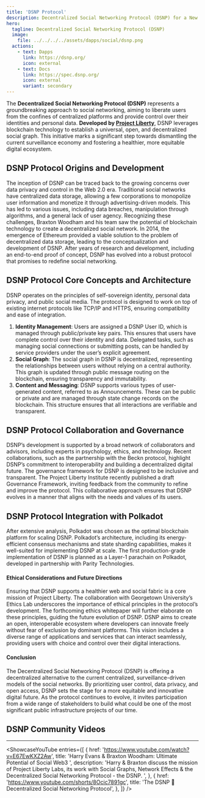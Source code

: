 ```yaml
---
title: 'DSNP Protocol'
description: Decentralized Social Networking Protocol (DSNP) for a New Era of Social Media
hero:
  tagline: Decentralized Social Networking Protocol (DSNP)
  image: 
    file: ../../../../assets/dapps/social/dsnp.png
  actions:
    - text: Dapps
      link: https://dsnp.org/
      icon: external
    - text: Docs
      link: https://spec.dsnp.org/
      icon: external
      variant: secondary
---
```



The **Decentralized Social Networking Protocol (DSNP)** represents a groundbreaking approach to social networking, aiming to liberate users from the confines of centralized platforms and provide control over their identities and personal data. **Developed by [Project Liberty](/club/orgs/software/project-liberty/)**, DSNP leverages blockchain technology to establish a universal, open, and decentralized social graph. This initiative marks a significant step towards dismantling the current surveillance economy and fostering a healthier, more equitable digital ecosystem.

## DSNP Protocol Origins and Development
The inception of DSNP can be traced back to the growing concerns over data privacy and control in the Web 2.0 era. Traditional social networks have centralized data storage, allowing a few corporations to monopolize user information and monetize it through advertising-driven models. This has led to various issues, including data breaches, manipulation through algorithms, and a general lack of user agency.
Recognizing these challenges, Braxton Woodham and his team saw the potential of blockchain technology to create a decentralized social network. In 2014, the emergence of Ethereum provided a viable solution to the problem of decentralized data storage, leading to the conceptualization and development of DSNP. After years of research and development, including an end-to-end proof of concept, DSNP has evolved into a robust protocol that promises to redefine social networking.

## DSNP Protocol Core Concepts and Architecture
DSNP operates on the principles of self-sovereign identity, personal data privacy, and public social media. The protocol is designed to work on top of existing internet protocols like TCP/IP and HTTPS, ensuring compatibility and ease of integration.
1. **Identity Management**: Users are assigned a DSNP User ID, which is managed through public/private key pairs. This ensures that users have complete control over their identity and data. Delegated tasks, such as managing social connections or submitting posts, can be handled by service providers under the user’s explicit agreement.
2. **Social Graph**: The social graph in DSNP is decentralized, representing the relationships between users without relying on a central authority. This graph is updated through public message routing on the blockchain, ensuring transparency and immutability.
3. **Content and Messaging**: DSNP supports various types of user-generated content, referred to as Announcements. These can be public or private and are managed through state change records on the blockchain. This structure ensures that all interactions are verifiable and transparent.

## DSNP Protocol Collaboration and Governance
DSNP’s development is supported by a broad network of collaborators and advisors, including experts in psychology, ethics, and technology. Recent collaborations, such as the partnership with the Beckn protocol, highlight DSNP’s commitment to interoperability and building a decentralized digital future.
The governance framework for DSNP is designed to be inclusive and transparent. The Project Liberty Institute recently published a draft Governance Framework, inviting feedback from the community to refine and improve the protocol. This collaborative approach ensures that DSNP evolves in a manner that aligns with the needs and values of its users.

## DSNP Protocol Integration with Polkadot
After extensive analysis, Polkadot was chosen as the optimal blockchain platform for scaling DSNP. Polkadot’s architecture, including its energy-efficient consensus mechanisms and state sharding capabilities, makes it well-suited for implementing DSNP at scale. The first production-grade implementation of DSNP is planned as a Layer-1 parachain on Polkadot, developed in partnership with Parity Technologies.

#### Ethical Considerations and Future Directions
Ensuring that DSNP supports a healthier web and social fabric is a core mission of Project Liberty. The collaboration with Georgetown University’s Ethics Lab underscores the importance of ethical principles in the protocol’s development. The forthcoming ethics whitepaper will further elaborate on these principles, guiding the future evolution of DSNP.
DSNP aims to create an open, interoperable ecosystem where developers can innovate freely without fear of exclusion by dominant platforms. This vision includes a diverse range of applications and services that can interact seamlessly, providing users with choice and control over their digital interactions.

#### Conclusion
The Decentralized Social Networking Protocol (DSNP) is offering a decentralized alternative to the current centralized, surveillance-driven models of the social networks. By prioritizing user control, data privacy, and open access, DSNP sets the stage for a more equitable and innovative digital future. As the protocol continues to evolve, it invites participation from a wide range of stakeholders to build what could be one of the most significant public infrastructure projects of our time.

## DSNP Community Videos
------------
<ShowcaseYouTube
  entries={[
        {
        href: 'https://www.youtube.com/watch?v=E67EwKXZ2Aw',
      title: 'Harry Evans & Braxton Woodham: Ultimate Potential of Social Web3 ',
      description: 'Harry & Braxton discuss the mission of Project Liberty Labs, its work with Social Graphs, Network Effects & the Decentralized Social Networking Protocol - the DSNP. ',
    },
            {
        href: 'https://www.youtube.com/shorts/8Ocic7891gc',
      title: 'The DSNP 🤝 Decentralized Social Networking Protocol',
    },
  ]} />

